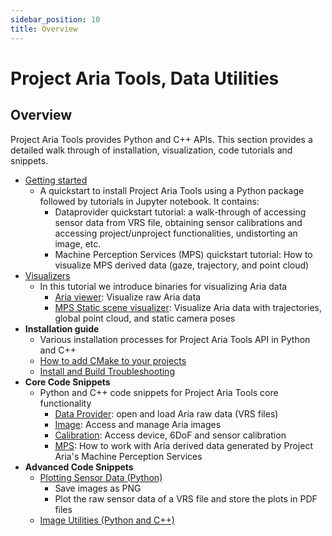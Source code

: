 ```yaml
---
sidebar_position: 10
title: Overview
---
```

# Project Aria Tools, Data Utilities

## Overview

Project Aria Tools provides Python and C++ APIs. This section provides a detailed walk through of installation, visualization, code tutorials and snippets.

* [Getting started](/docs/data_utilities/getting_started)
   * A quickstart to install Project Aria Tools using a Python package followed by tutorials in Jupyter notebook. It contains:
      * Dataprovider quickstart tutorial: a walk-through of accessing sensor data from VRS file, obtaining sensor calibrations and accessing project/unproject functionalities, undistorting an image, etc.
      * Machine Perception Services (MPS) quickstart tutorial: How to visualize MPS derived data (gaze, trajectory, and point cloud)
* [Visualizers](/docs/data_utilities/visualization_guide)
   * In this tutorial we introduce binaries for visualizing Aria data
     * [Aria viewer](/docs/data_utilities/visualization_guide#ariaviewer): Visualize raw Aria data
     * [MPS Static scene visualizer](/docs/data_utilities/visualization_guide#mps-static-scene-visualizer): Visualize Aria data with trajectories, global point cloud, and static camera poses
* **Installation guide**
   * Various installation processes for Project Aria Tools API in Python and C++
   * [How to add CMake to your projects](/docs/data_utilities/installation/build_with_cmake)
   * [Install and Build Troubleshooting](/docs/data_utilities/installation/troubleshooting)
* **Core Code Snippets**
   * Python and C++ code snippets for Project Aria Tools core functionality
      * [Data Provider](docs/data_utilities/core_code_snippets/data_provider): open and load Aria raw data (VRS files)
      * [Image](/docs/data_utilities/core_code_snippets/image): Access and manage Aria images
      * [Calibration](/docs/data_utilities/core_code_snippets/calibration): Access device, 6DoF and sensor calibration
      * [MPS](/docs/data_utilities/core_code_snippets/mps): How to work with Aria derived data generated by Project Aria's Machine Perception Services
* **Advanced Code Snippets**
   * [Plotting Sensor Data (Python)](/docs/data_utilities/advanced_code_snippets/plotting_sensor_data)
       * Save images as PNG
       * Plot the raw sensor data of a VRS file and store the plots in PDF files
   * [Image Utilities (Python and C++)](/docs/data_utilities/advanced_code_snippets/image_utilities)
